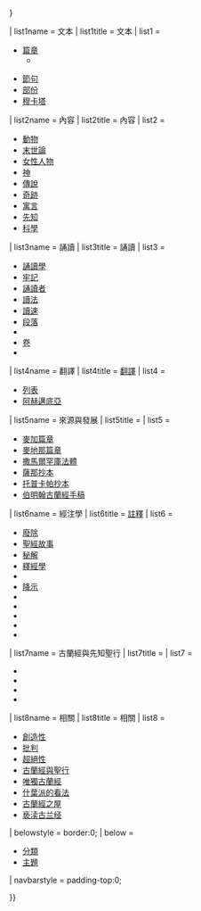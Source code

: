 {{Sidebar with collapsible lists
| name = 古蘭經
| bodyclass = hlist
| basestyle = background:lavender;
| titlestyle = background:none;font-size:130%;white-space:nowrap;padding-bottom:0;
| title = [[古蘭經]]<br></font><small>系列条目</small>
| imagestyle = padding:0 0.1em 0.4em;
| image = [[File:Quran2.png|200px|Quran calligraphy]]
| headingstyle = font-size:130%;white-space:nowrap;border-bottom:5px solid #efefef;
| contentstyle = padding:0.2em 0;
| listtitlestyle = background:lavender;padding-top:0.15em;text-align:center;
| liststyle = padding:0.4em 0.1em 0.2em;
| expanded = {{{expanded|{{{1|}}}}}}

<!--------------------------------------------------------->
| list1name = 文本
| list1title = 文本
| list1 =
* [[蘇拉|篇章]]
** {{smaller|[[古蘭經篇章列表|列表]]
**           [[麥加篇章|麥加]]
**           [[麥地那篇章|麥地那]]}}

* [[阿亞|節句]]
* [[朱茲伍|部份]]
* [[穆卡塔]]

<!--------------------------------------------------------->
| list2name = 內容
| list2title = 內容
| list2 = <!--Alphabetical by linkname:-->
*[[伊斯蘭教與動物#古蘭經|動物]]
*[[伊斯蘭教末世論|末世論]]
*[[古蘭經裡的女性|女性人物]]
*[[伊斯蘭教的神|神]]
*[[聖經與古蘭經的故事|傳說]]
*[[古蘭經與奇跡|奇跡]]
*[[古蘭經裡的寓言|寓言]]
*[[伊斯蘭教的先知|先知]]
*[[伊斯蘭教與科學|科學]]

<!--------------------------------------------------------->
| list3name = 誦讀
| list3title = 誦讀
| list3 = 
*[[塔吉威德|誦讀學]]
*[[哈菲茲 (称谓)|牢記]]
*[[卡利 (古蘭經)|誦讀者]]
*[[吉拉阿特|讀法]]
*[[泰爾泰勒|讀速]]
* [[段落]]
* {{link-en|歇足|Manzil}}
* [[卷]]
* {{link-en|拉斯姆|Rasm}}

<!--------------------------------------------------------->
| list4name = 翻譯
| list4title = [[古蘭經翻譯|翻譯]]
| list4 =
*[[古蘭經譯本列表|列表]]
*[[阿赫邁底亞對古蘭經的翻譯|阿赫邁底亞]]


<!--------------------------------------------------------->
| list5name = 來源與發展
| list5title = {{link-en|古蘭經的來源與發展|Origin and development of the Qur'an}}
| list5 =
* [[麥加篇章]]
* [[麥地那篇章]]
*[[撒馬爾罕庫法體古蘭經|撒馬爾罕庫法體]]
*[[薩那抄本]]
*[[托普卡帕抄本]]
*[[伯明翰古蘭經手稿]]

<!--------------------------------------------------------->
| list6name = 經注學
| list6title = [[塔夫細爾|註釋]]
| list6 =
*[[納斯赫|廢除]]
*[[聖經與古蘭經的故事|聖經故事]]
*[[古蘭經秘解|秘解]]
*[[古蘭經釋經學|釋經學]]
*{{longitem|style=line-height:1.1em;|[[古蘭經經文相關人物列表|與經文相關的人物]]<br/>{{smaller|（[[古蘭經點名提及的人物列表|點名提及]]）}}}}
*[[古蘭經降示背景|降示]]
* {{link-en|古蘭經中的正義|Justice in the Qur'an}}
* {{link-en|經文竄改|Tahrif}}
* {{link-en|巴卡城|Bakkah}}
* {{link-en|穆卡塔|Muqatta'at}}
* {{link-en|古蘭經中隱微的經文|Esoteric interpretation of the Qur'an}}

<!--------------------------------------------------------->
| list7name = 古蘭經與先知聖行
| list7title = {{link-en|古蘭經與先知聖行|Qur'an and Sunnah}}
| list7 = 
* {{link-en|古蘭經字面派|Qur'anic literalism}}
* {{link-en|古蘭經與奇蹟|Qur'an and miracles}}
* {{link-en|古蘭經與科學|Qur'an and science}}
* {{link-en|古蘭經中的婦女|Women in the Qur'an}}

<!--------------------------------------------------------->
| list8name = 相關
| list8title = 相關
| list8 = 
*[[古蘭經的創造性|創造性]]
*[[對古蘭經的批判|批判]]
*[[古蘭經的超絕性|超絕性]]
*[[古蘭經與聖行的聖訓|古蘭經與聖行]]
*[[唯獨古蘭經]]
*[[什葉派對古蘭經的看法|什葉派的看法]]
* [[古蘭經之屋]]
*[[亵渎古兰经]]

<!--------------------------------------------------------->
| belowstyle = border:0;
| below =
* [[:Category:古蘭經|分類]]
* [[Portal:Islam|主題]]

| navbarstyle = padding-top:0;

}}<noinclude>
[[Category:古蘭經| ]]
</noinclude>
